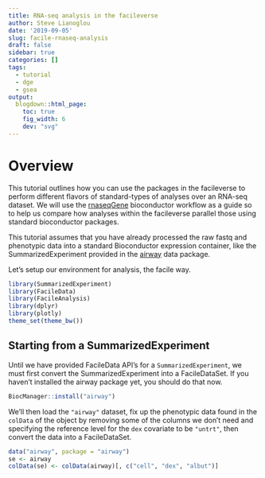 ```yaml
---
title: RNA-seq analysis in the facileverse
author: Steve Lianoglou
date: '2019-09-05'
slug: facile-rnaseq-analysis
draft: false
sidebar: true
categories: []
tags:
  - tutorial
  - dge
  - gsea
output:
  blogdown::html_page:
    toc: true
    fig_width: 6
    dev: "svg"
---
```


# Overview

This tutorial outlines how you can use the packages in the facileverse to
perform different flavors of standard-types of analyses over an RNA-seq dataset.
We will use the [rnaseqGene][rnaseqGene] bioconductor workflow as a guide so
to help us compare how analyses within the facileverse parallel those using
standard bioconductor packages.

This tutorial assumes that you have already processed the raw fastq and 
phenotypic data into a standard Bioconductor expression container, like the SummarizedExperiment provided in the [airway][airway] data package.

[airway]: http://bioconductor.org/packages/airway
[rnaseqGene]: https://www.bioconductor.org/packages/devel/workflows/vignettes/rnaseqGene/inst/doc/rnaseqGene.html#starting-from-summarizedexperiment

Let's setup our environment for analysis, the facile way.

<!--
To add images to posts:
1. Add them to the `/static/img` folder
2. Reference the image using a relative path: ![my-image](/img/my-image.png)
-->
```r
library(SummarizedExperiment)
library(FacileData)
library(FacileAnalysis)
library(dplyr)
library(plotly)
theme_set(theme_bw())
```

## Starting from a SummarizedExperiment

Until we have provided FacileData API's for a `SummarizedExperiment`, we must
first convert the SummarizedExperiment into a FacileDataSet. If you haven't
installed the airway package yet, you should do that now.

```r
BiocManager::install("airway")
```

We'll then load the `"airway"` dataset, fix up the phenotypic data found in the `colData` of the object by removing some of the columns we don't need and specifying the reference level for the `dex` covariate to be `"untrt"`, then convert the data into a FacileDataSet.


```r
data("airway", package = "airway")
se <- airway
colData(se) <- colData(airway)[, c("cell", "dex", "albut")]
```
